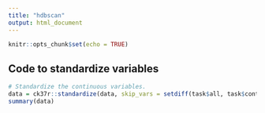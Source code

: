 ```yaml
---
title: "hdbscan"
output: html_document
---
```


```r
knitr::opts_chunk$set(echo = TRUE)
```

## Code to standardize variables

```r
# Standardize the continuous variables.
data = ck37r::standardize(data, skip_vars = setdiff(task$all, task$continuous))
summary(data)
```
